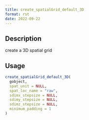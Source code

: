 ```yaml
--- 
title: create_spatialGrid_default_3D 
format: rst 
date: 2022-09-22 
--- 
```


## Description

create a 3D spatial grid


## Usage

```r
create_spatialGrid_default_3D(
  gobject,
  spat_unit = NULL,
  spat_loc_name = "raw",
  sdimx_stepsize = NULL,
  sdimy_stepsize = NULL,
  sdimz_stepsize = NULL,
  minimum_padding = 1
)
```


